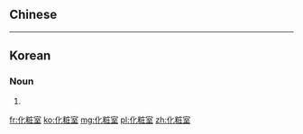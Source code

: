 {{also|化妆室}}
==Chinese==
{{zh-see|化妝室|v}}

----

==Korean==
{{ko-hanjatab}}

===Noun===
{{ko-noun|hj|hangeul=화장실}}

# {{hanja form of|화장실|[[bathroom]]; [[restroom]]; [[toilet]]}}

[[fr:化粧室]]
[[ko:化粧室]]
[[mg:化粧室]]
[[pl:化粧室]]
[[zh:化粧室]]